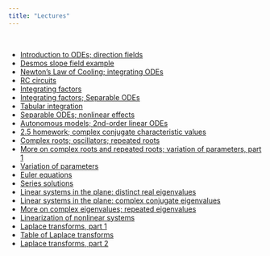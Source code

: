 ```yaml
---
title: "Lectures"
---
```


<br>

- [Introduction to ODEs; direction fields](lectures/intro.pdf)
- [Desmos slope field example](https://www.desmos.com/calculator/tmi3vk4r84)
- [Newton's Law of Cooling; integrating ODEs](lectures/newton.pdf)
- [RC circuits](lectures/RC.pdf)
- [Integrating factors](lectures/mu.pdf)
- [Integrating factors; Separable ODEs](lectures/intfactor-separable.pdf)
- [Tabular integration](lectures/tabular.pdf)
- [Separable ODEs; nonlinear effects](lectures/separable-nonlinear.pdf)
- [Autonomous models; 2nd-order linear ODEs](lectures/models-2nd-order.pdf)
- [2.5 homework; complex conjugate characteristic values](lectures/popmodels-complex.pdf)
- [Complex roots; oscillators; repeated roots](lectures/oscillators.pdf)
- [More on complex roots and repeated roots; variation of parameters, part 1](lectures/complex-repeated-vp.pdf)
- [Variation of parameters](lectures/variation.pdf)
- [Euler equations](lectures/euler.pdf)
- [Series solutions](lectures/series.pdf)
- [Linear systems in the plane: distinct real eigenvalues](lectures/linear-systems.pdf)
- [Linear systems in the plane: complex conjugate eigenvalues](lectures/linear-systems2.pdf)
- [More on complex eigenvalues; repeated eigenvalues](lectures/complex-eigenvalues.pdf)
- [Linearization of nonlinear systems](lectures/linearization.pdf)
- [Laplace transforms, part 1](lectures/laplace1.pdf)
- [Table of Laplace transforms](lectures/transforms.pdf)
- [Laplace transforms, part 2](lectures/laplace2.pdf)
